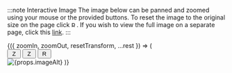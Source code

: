 

:::note Interactive Image
The image below can be panned and zoomed using your mouse or the provided buttons.
To reset the image to the original size on the page click <img width="12px" height="12px" src={props.resetPic} alt="Reset Image"/>.
If you wish to view the full image on a separate page, click this <a href={props.imageSource} target="_blank" rel="noopener noreferrer">link</a>.
:::

<TransformWrapper defaultScale={1}>
    {({ zoomIn, zoomOut, resetTransform, ...rest }) => (
        <React.Fragment>
            <div className="tools">
                <button onClick={zoomIn}><img width="15px" height="15px" src={props.zoomInPic} alt="Zoom In"/></button>
                <button onClick={zoomOut}><img width="15px" height="15px" src={props.zoomOutPic} alt="Zoom Out"/></button>
                <button onClick={resetTransform}><img width="15px" height="15px" src={props.resetPic} alt="Reset Image"/></button>
            </div>
            <TransformComponent>
                <img src={props.imageSource} alt={props.imageAlt} />
            </TransformComponent>
        </React.Fragment>
    )}
</TransformWrapper>
